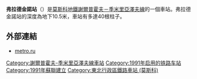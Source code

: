 {{Infobox station 
|name          = 弗拉德金諾
|native_name   = Владыкино
|native_name_lang=ru
|type          = [[莫斯科地鐵|莫斯科地鐵]]車站
|image         = Vladykino-mm.jpg
|image_size    = 
|image_caption = 
|address       = [[東北行政區_(莫斯科)|東北行政區]]{{link-en|愉悅區|Otradnoye District}}或{{link-en|馬菲諾區|Marfino District}}
|borough       = [[莫斯科|莫斯科]]
|country       = [[俄羅斯|俄羅斯]]
|coordinates   = {{coord|55.8473|37.5899|display=inline,title}}
|line          = {{MOSMETRO-bull|9|text=1}}
|other         = 
|structure     = {{link-en|淺層列柱車站|shallow column station|淺層列柱}}三跨徑車站
|platform      = 1個[[島式月台|島式月台]]
|depth         = {{convert|10.5|m}}
|levels        = 1層
|tracks        = 2條
|parking       = 無
|opened        = {{start date and age|df=yes|1991|03|01}}
|closed        = 
|rebuilt       = 
|ADA           = 
|code          = 132
|owned         = 莫斯科地鐵
|zone          = 
|former        = 
|passengers    = 
|pass_year     = 
|pass_percent  = 
|pass_system   = 
|mpassengers   = 
|services      = 
|map_type      = Moscow Ring Road
|AlternativeMap= Moscow map MKAD grayscale.png
|map_overlay   = Moscow metro map including line 14.svg
|map_caption   = 
|route_map     = 
|map_state     = collapsed
}}
'''弗拉德金諾站'''（{{lang-rus|Владыкино|Vladykino}}）是[[莫斯科地鐵|莫斯科地鐵]][[謝爾普霍夫－季米里亞澤夫線|謝爾普霍夫－季米里亞澤夫線]]的一個車站。弗拉德金諾站的深度為地下10.5米，車站有多達40根柱子。
== 外部連結 ==
* [http://www.metro.ru/stations/serpukhovsko-timiryazevskaya/vladykino/ metro.ru] {{Wayback|url=http://www.metro.ru/stations/serpukhovsko-timiryazevskaya/vladykino/ |date=20160303175854 }}
{{謝爾普霍夫－季米里亞澤夫線}}
[[Category:謝爾普霍夫-季米里亞澤夫線車站|Category:謝爾普霍夫-季米里亞澤夫線車站]]
[[Category:1991年启用的铁路车站|Category:1991年启用的铁路车站]]
[[Category:1991年蘇聯建立|Category:1991年蘇聯建立]]
[[Category:東北行政區鐵路車站_(莫斯科)|Category:東北行政區鐵路車站 (莫斯科)]]